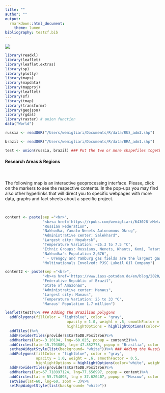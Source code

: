 ```yaml
---
title: ""
author: ""
output:
  rmarkdown::html_document:
    theme: lumen
bibliography: testcf.bib
---
```

![](/Users/wemigliari/Documents/R/R_Scripts/Rmarkdown/icon.png)
```r

library(readxl)
library(leaflet)
library(leaflet.extras)
library(sp)
library(plotly)
library(maps)
library(mapdata)
library(mapproj)
library(leaflet)
library(sf)
library(tmap)
library(transformr)
library(geojson)
library(rgdal)
library(raster) # union function
data("World")

russia <- readOGR("/Users/wemigliari/Documents/R/data/RUS_adm3.shp")

brazil <- readOGR("/Users/wemigliari/Documents/R/data/BRA_adm1.shp")

test <- union(russia, brazil) ### Put the two or more shapefiles together

```

#### Research Areas & Regions
\
\
The following map is an interactive geoprocessing interface. Please, click on the markers to see the respective contents. In the pop-ups you may find also other hyperlinks that will direct you to specific webpages with more data, graphs and fact sheets about a specific project. 

\
```r

content <- paste(sep ="<br>",
                 "<b><a href='https://rpubs.com/wemigliari/643028'>Metadata on Arctic Governance</a></b>",
                 "Russian Federation",
                 "Nakhodka, Yamalo-Nenets Autonomous Okrug",
                 "Administrative center: Salekhard", 
                 "Largest city: Noyabrsk",
                 "Temperature Variation: −25.3 to 7.5 °C",
                 "Ethnic Groups: Russians, Nenets, Khants, Komi, Tatars, Ukrainians, Selkups, Others",
                 "Nakhodka's Population 2,676",
                 " - Urengoy and Yamburg gas fields are the largest gas fields in Russia, with 16 and 8.2 trillion cubic meters of reserves, respectively.",
                 "Multinationals Involved: PJSC Lukoil Oil Company")

content2 <- paste(sep ="<br>",
                 "<b><a href='https://www.iass-potsdam.de/en/blog/2020/07/market-pressures-and-amazon-first-steps-towards-brazilian-green-new-deal'>Blog</a></b>",
                 "Federative Republic of Brazil",
                 "State of Amazonas",
                 "Administrative center: Manaus", 
                 "Largest city: Manaus",
                 "Temperature Variation: 25 to 33 °C",
                 "Manaus' Population 1.7 million")

leaflet(test)%>% ### Adding the Brazilian polygons
  addPolygons(fillColor = "lightblue", color = "gray",
                            opacity = 1.0, weight = .6, smoothFactor = 0.5,
                            highlightOptions = highlightOptions(color="white", weight=2, bringToFront = TRUE), label= test$NL_NAME_1)%>%
  addTiles()%>%
  addProviderTiles(providers$CartoDB.Positron)%>%
  addMarkers(lat=-3.10194, lng=-60.025, popup = content2)%>%
  addCircles(lat=-15.793889, lng=-47.882778, popup = "Brasília", color = "red")%>%
  setMapWidgetStyle(list(background= "white"))%>% ### Adding the Russian polygons
  addPolygons(fillColor = "lightblue", color = "gray",
              opacity = 1.0, weight = .6, smoothFactor = 0.5,
              highlightOptions = highlightOptions(color="white", weight=2, bringToFront = TRUE), label= test$NAME_1)%>%
  addProviderTiles(providers$CartoDB.Positron)%>%
  addMarkers(lat=67.718997124, lng=77.656997, popup = content)%>%
  addCircles(lat = 55.754093, lng = 37.620407, popup = "Moscow", color = "red")%>%
  setView(lat=60, lng=60, zoom = 3)%>%
  setMapWidgetStyle(list(background= "white"))


```
\

